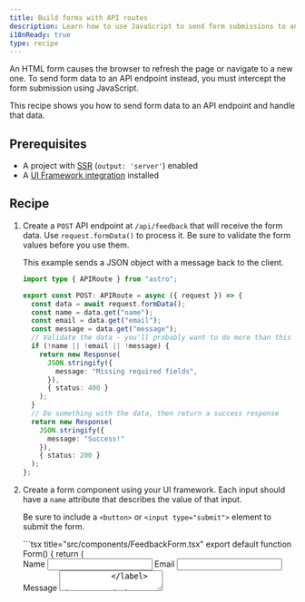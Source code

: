 ```yaml
---
title: Build forms with API routes
description: Learn how to use JavaScript to send form submissions to an API Route.
i18nReady: true
type: recipe
---
```


An HTML form causes the browser to refresh the page or navigate to a new one. To send form data to an API endpoint instead, you must intercept the form submission using JavaScript. 

This recipe shows you how to send form data to an API endpoint and handle that data.

## Prerequisites
- A project with [SSR](/en/guides/server-side-rendering/) (`output: 'server'`) enabled
- A [UI Framework integration](/en/core-concepts/framework-components/) installed

## Recipe

1. Create a `POST` API endpoint at `/api/feedback` that will receive the form data. Use `request.formData()` to process it. Be sure to validate the form values before you use them. 

    This example sends a JSON object with a message back to the client.

    ```ts title="src/pages/api/feedback.ts" "request.formData()" "post"
    import type { APIRoute } from "astro";

    export const POST: APIRoute = async ({ request }) => {
      const data = await request.formData();
      const name = data.get("name");
      const email = data.get("email");
      const message = data.get("message");
      // Validate the data - you'll probably want to do more than this
      if (!name || !email || !message) {
        return new Response(
          JSON.stringify({
            message: "Missing required fields",
          }),
          { status: 400 }
        );
      }
      // Do something with the data, then return a success response
      return new Response(
        JSON.stringify({
          message: "Success!"
        }),
        { status: 200 }
      );
    };
    ```

2. Create a form component using your UI framework. Each input should have a `name` attribute that describes the value of that input. 

    Be sure to include a `<button>` or `<input type="submit">` element to submit the form.

    <UIFrameworkTabs>
      <Fragment slot="preact">
        ```tsx title="src/components/FeedbackForm.tsx"
        export default function Form() {
          return (
            <form>
              <label>
                Name
                <input type="text" id="name" name="name" required />
              </label>
              <label>
                Email
                <input type="email" id="email" name="email" required />
              </label>
              <label>
                Message
                <textarea id="message" name="message" required />
              </label>
              <button>Send</button>
            </form>
          );
        }
        ```
      </Fragment>
      <Fragment slot="react">
        ```tsx title="src/components/FeedbackForm.tsx"
        export default function Form() {
          return (
            <form>
              <label>
                Name
                <input type="text" id="name" name="name" required />
              </label>
              <label>
                Email
                <input type="email" id="email" name="email" required />
              </label>
              <label>
                Message
                <textarea id="message" name="message" required />
              </label>
              <button>Send</button>
            </form>
          );
        }
        ```
      </Fragment>
      <Fragment slot="solid">
        ```tsx title="src/components/FeedbackForm.tsx"
        export default function Form() {
          return (
            <form>
              <label>
                Name
                <input type="text" id="name" name="name" required />
              </label>
              <label>
                Email
                <input type="email" id="email" name="email" required />
              </label>
              <label>
                Message
                <textarea id="message" name="message" required />
              </label>
              <button>Send</button>
            </form>
          );
        }
        ```
      </Fragment>
      <Fragment slot="svelte">
        ```svelte title="src/components/FeedbackForm.svelte"
        <form>
          <label>
            Name
            <input type="text" id="name" name="name" required />
          </label>
          <label>
            Email
            <input type="email" id="email" name="email" required />
          </label>
          <label>
            Message
            <textarea id="message" name="message" required />
          </label>
          <button>Send</button>
        </form>
        ```
      </Fragment>
      <Fragment slot="vue">
        ```vue title="src/components/FeedbackForm.vue"
        <template>
          <form>
            <label>
              Name
              <input type="text" id="name" name="name" required />
            </label>
            <label>
              Email
              <input type="email" id="email" name="email" required />
            </label>
            <label>
              Message
              <textarea id="message" name="message" required />
            </label>
            <button>Send</button>
          </form>
        </template>
        ```
      </Fragment>

    </UIFrameworkTabs>


3. Create a function that accepts a submit event, then pass it as a `submit` handler to your form. 

    In the function:
    - Call `preventDefault()` on the event to override the browser's default submission process.
    - Create a `FormData` object and send it in a `POST` request to your endpoint using `fetch()`.
  
    Then, create a `FormData` object and send it in a `POST` request to your endpoint using `fetch`. 

    <UIFrameworkTabs>
      <Fragment slot="preact">
        ```tsx title="src/components/FeedbackForm.tsx" "/api/feedback" add={1, 4-17, 34} add="onSubmit={submit}"
        import { useState } from "preact/hooks";

        export default function Form() {
          const [responseMessage, setResponseMessage] = useState("");

          async function submit(e: SubmitEvent) {
            e.preventDefault();
            const formData = new FormData(e.target as HTMLFormElement);
            const response = await fetch("/api/feedback", {
              method: "POST",
              body: formData,
            });
            const data = await response.json();
            if (data.message) {
              setResponseMessage(data.message);
            }
          }

          return (
            <form onSubmit={submit}>
              <label>
                Name
                <input type="text" id="name" name="name" required />
              </label>
              <label>
                Email
                <input type="email" id="email" name="email" required />
              </label>
              <label>
                Message
                <textarea id="message" name="message" required />
              </label>
              <button>Send</button>
              {responseMessage && <p>{responseMessage}</p>}
            </form>
          );
        }

        ```
      </Fragment>
      <Fragment slot="react">
        ```tsx title="src/components/FeedbackForm.tsx" "/api/feedback" add={1, 4-17, 34} add="onSubmit={submit}"
        import { FormEvent, useState } from "react";

        export default function Form() {
          const [responseMessage, setResponseMessage] = useState("");

          async function submit(e: FormEvent<HTMLFormElement>) {
            e.preventDefault();
            const formData = new FormData(e.target as HTMLFormElement);
            const response = await fetch("/api/feedback", {
              method: "POST",
              body: formData,
            });
            const data = await response.json();
            if (data.message) {
              setResponseMessage(data.message);
            }
          }

          return (
            <form onSubmit={submit}>
              <label htmlFor="name">
                Name
                <input type="text" id="name" name="name" autoComplete="name" required />
              </label>
              <label htmlFor="email">
                Email
                <input type="email" id="email" name="email" autoComplete="email" required />
              </label>
              <label htmlFor="message">
                Message
                <textarea id="message" name="message" autoComplete="off" required />
              </label>
              <button>Send</button>
              {responseMessage && <p>{responseMessage}</p>}
            </form>
          );
        }
        ```
      </Fragment>
      <Fragment slot="solid">
        ```tsx title="src/components/FeedbackForm.tsx" "/api/feedback" add={1, 3-9, 13-19, 36} add="onSubmit={submit}"
        import { createSignal, createResource, Suspense } from "solid-js";

        async function postFormData(formData: FormData) {
          const response = await fetch("/api/feedback", {
            method: "POST",
            body: formData,
          });
          const data = await response.json();
          return data;
        }

        export default function Form() {
          const [formData, setFormData] = createSignal<FormData>();
          const [response] = createResource(formData, postFormData);

          function submit(e: SubmitEvent) {
            e.preventDefault();
            setFormData(new FormData(e.target as HTMLFormElement));
          }

          return (
            <form onSubmit={submit}>
              <label>
                Name
                <input type="text" id="name" name="name" required />
              </label>
              <label>
                Email
                <input type="email" id="email" name="email" required />
              </label>
              <label>
                Message
                <textarea id="message" name="message" required />
              </label>
              <button>Send</button>
              <Suspense>{response() && <p>{response().message}</p>}</Suspense>
            </form>
          );
        }

        ```
      </Fragment>
      <Fragment slot="svelte">
        ```svelte title="src/components/FeedbackForm.svelte" "/api/feedback" add={1-14, 30-32} add="on:submit={submit}"
        <script lang="ts">
          let responseMessage: string;

          async function submit(e: SubmitEvent) {
            e.preventDefault();
            const formData = new FormData(e.currentTarget as HTMLFormElement);
            const response = await fetch("/api/feedback", {
              method: "POST",
              body: formData,
            });
            const data = await response.json();
            responseMessage = data.message;
          }
        </script>

        <form on:submit={submit}>
          <label>
            Name
            <input type="text" id="name" name="name" required />
          </label>
          <label>
            Email
            <input type="email" id="email" name="email" required />
          </label>
          <label>
            Message
            <textarea id="message" name="message" required />
          </label>
          <button>Send</button>
          {#if responseMessage}
            <p>{responseMessage}</p>
          {/if}
        </form>
            ```
      </Fragment>
      <Fragment slot="vue">
        ```vue title="src/components/FeedbackForm.vue" "/api/feedback" add={1-16, 33}
        <script setup lang="ts">
        import { ref } from "vue";

        const responseMessage = ref<string>();

        async function submit(e: Event) {
          e.preventDefault();
          const formData = new FormData(e.currentTarget as HTMLFormElement);
          const response = await fetch("/api/feedback", {
            method: "POST",
            body: formData,
          });
          const data = await response.json();
          responseMessage.value = data.message;
        }
        </script>

        <template>
          <form @submit="submit">
            <label>
              Name
              <input type="text" id="name" name="name" required />
            </label>
            <label>
              Email
              <input type="email" id="email" name="email" required />
            </label>
            <label>
              Message
              <textarea id="message" name="message" required />
            </label>
            <button>Send</button>
            <p v-if="responseMessage">{{ responseMessage }}</p>
          </form>
        </template>
        ```
      </Fragment>

    </UIFrameworkTabs>

4. Test out your new form component by importing and displaying it on a page! Be sure to use a `client:*` directive to ensure that the form logic is hydrated when you want it to be.
    
    <UIFrameworkTabs>
        <Fragment slot="preact">
        ```astro title="src/pages/index.astro" "client:load"
        ---
        import FeedbackForm from "../components/FeedbackForm"
        ---
        <FeedbackForm client:load />
        ```
        </Fragment>
        <Fragment slot="react">
        ```astro title="src/pages/index.astro" "client:load"
        ---
        import FeedbackForm from "../components/FeedbackForm"
        ---
        <FeedbackForm client:load />
        ```
        </Fragment>
        <Fragment slot="solid">
        ```astro title="src/pages/index.astro" "client:load"
        ---
        import FeedbackForm from "../components/FeedbackForm"
        ---
        <FeedbackForm client:load />
        ```
        </Fragment>
        <Fragment slot="svelte">
        ```astro title="src/pages/index.astro" "client:load"
        ---
        import FeedbackForm from "../components/FeedbackForm.svelte"
        ---
        <FeedbackForm client:load />
        ```
        </Fragment>
        <Fragment slot="vue">
        ```astro title="src/pages/index.astro" "client:load"
        ---
        import FeedbackForm from "../components/FeedbackForm.vue"
        ---
        <FeedbackForm client:load />
        ```
        </Fragment>
    </UIFrameworkTabs>

{/* ## Extension: Use Zod to validate your form

[Zod form data](https://www.npmjs.com/package/zod-form-data) builds on top of [Zod](https://github.com/colinhacks/zod) to validate your form using a schema. This simplifies your code, as it allows you to declare the fields and their requirements, and let Zod handle the validation.

1. Install `zod` and `zod-form-data`.

    <PackageManagerTabs>
      <Fragment slot="npm">
        ```shell
          npm i zod zod-form-data
        ```
      </Fragment>
      <Fragment slot="pnpm">
        ```shell
          pnpm i zod zod-form-data
        ```
      </Fragment>
      <Fragment slot="yarn">
        ```shell
          yarn add zod zod-form-data
        ```
      </Fragment>
    </PackageManagerTabs>

2. In your API Route file, declare your schema using `zfd.formData` and export it. */}
